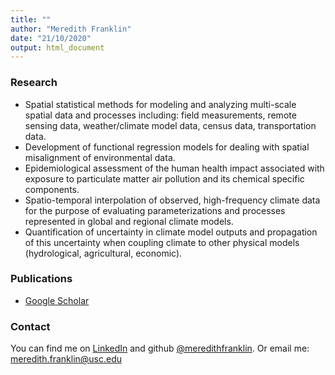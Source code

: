 ```yaml
---
title: ""
author: "Meredith Franklin"
date: "21/10/2020"
output: html_document
---
```


### Research

- Spatial statistical methods for modeling and analyzing multi-scale
  spatial data and processes including: field measurements, remote
  sensing data, weather/climate model data, census data,
  transportation data.
- Development of functional regression models for dealing with spatial
  misalignment of environmental data.
- Epidemiological assessment of the human health impact associated
  with exposure to particulate matter air pollution and its chemical
  specific components.
- Spatio-temporal interpolation of observed, high-frequency climate
  data for the purpose of evaluating parameterizations and processes
  represented in global and regional climate models.
- Quantification of uncertainty in climate model outputs and
  propagation of this uncertainty when coupling climate to other
  physical models (hydrological, agricultural, economic).

### Publications

- [Google Scholar](https://scholar.google.com/citations?user=kIHe4WAAAAAJ)

### Contact

You can find me on
[LinkedIn](https://www.linkedin.com/in/meredithfranklin) and
github [\@meredithfranklin](https://github.com/meredithfranklin).
Or email me: [meredith.franklin\@usc.edu](mailto:support@github.com)
